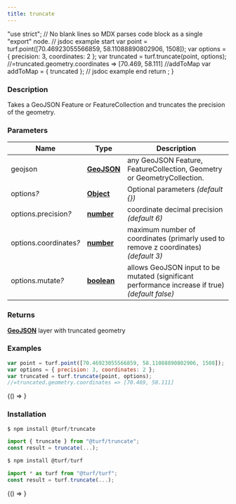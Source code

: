 ```yaml
---
title: truncate
---
```



  "use strict";
  // No blank lines so MDX parses code block as a single "export" node.
  // jsdoc example start
  var point = turf.point([70.46923055566859, 58.11088890802906, 1508]);
  var options = { precision: 3, coordinates: 2 };
  var truncated = turf.truncate(point, options);
  //=truncated.geometry.coordinates => [70.469, 58.111]
  //addToMap
  var addToMap = { truncated };
  // jsdoc example end
  return <ExampleMap addToMap={addToMap} />;
}

### Description

Takes a GeoJSON Feature or FeatureCollection and truncates the precision of the geometry.

### Parameters

| Name                        | Type                                                                                              | Description                                                                                     |
| --------------------------- | ------------------------------------------------------------------------------------------------- | ----------------------------------------------------------------------------------------------- |
| geojson                     | **[GeoJSON](https://tools.ietf.org/html/rfc7946#section-3)**                                      | any GeoJSON Feature, FeatureCollection, Geometry or GeometryCollection.                         |
| options<i>?</i>             | **[Object](https://developer.mozilla.org/docs/Web/JavaScript/Reference/Global_Objects/Object)**   | Optional parameters _(default &#123;&#125;)_                                                    |
| options.precision<i>?</i>   | **[number](https://developer.mozilla.org/docs/Web/JavaScript/Reference/Global_Objects/Number)**   | coordinate decimal precision _(default 6)_                                                      |
| options.coordinates<i>?</i> | **[number](https://developer.mozilla.org/docs/Web/JavaScript/Reference/Global_Objects/Number)**   | maximum number of coordinates (primarly used to remove z coordinates) _(default 3)_             |
| options.mutate<i>?</i>      | **[boolean](https://developer.mozilla.org/docs/Web/JavaScript/Reference/Global_Objects/Boolean)** | allows GeoJSON input to be mutated (significant performance increase if true) _(default false)_ |

### Returns

**[GeoJSON](https://tools.ietf.org/html/rfc7946#section-3)** layer with truncated geometry

### Examples

```javascript
var point = turf.point([70.46923055566859, 58.11088890802906, 1508]);
var options = { precision: 3, coordinates: 2 };
var truncated = turf.truncate(point, options);
//=truncated.geometry.coordinates => [70.469, 58.111]
```

<BrowserOnly>{() => <Map0 />}</BrowserOnly>

### Installation

```javascript
$ npm install @turf/truncate

import { truncate } from "@turf/truncate";
const result = truncate(...);
```

```javascript
$ npm install @turf/turf

import * as turf from "@turf/turf";
const result = turf.truncate(...);
```

<!-- Expose turf as global var for experimenting in the browser console -->

<BrowserOnly>{() => <WindowTurfGlobal turf={turf} />}</BrowserOnly>
